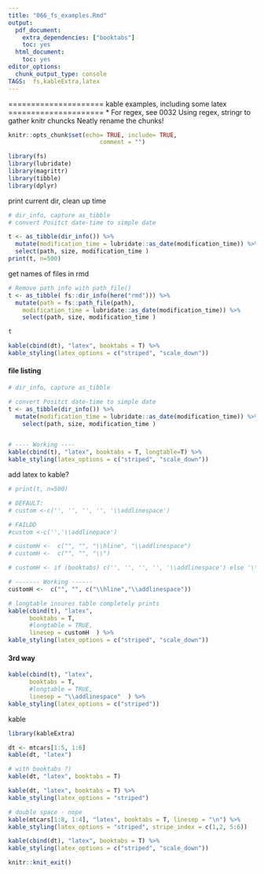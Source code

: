 ```yaml
---
title: "066_fs_examples.Rmd"
output:
  pdf_document:
    extra_dependencies: ["booktabs"]
    toc: yes
  html_document:
    toc: yes
editor_options:
  chunk_output_type: console
TAGS:  fs,kableExtra,latex
---
```


 =====================
kable examples, including some latex
=====================
*  For regex, see 0032
Using regex, stringr to gather knitr chuncks
Neatly rename the chunks!

```r

knitr::opts_chunk$set(echo= TRUE, include= TRUE,
                          comment = "")

library(fs)
library(lubridate)
library(magrittr)
library(tibble)
library(dplyr)
```

print current dir, clean up time
```r
# dir_info, capture as_tibble
# convert Positct date-time to simple date

t <- as_tibble(dir_info()) %>% 
  mutate(modification_time = lubridate::as_date(modification_time)) %>% 
  select(path, size, modification_time )
print(t, n=500)
```

get names of files in rmd
```r
# Remove path info with path_file() 
t <- as_tibble( fs::dir_info(here("rmd"))) %>% 
  mutate(path = fs::path_file(path),
    modification_time = lubridate::as_date(modification_time)) %>% 
	select(path, size, modification_time )

t
```



```r

kable(cbind(dt), "latex", booktabs = T) %>%
kable_styling(latex_options = c("striped", "scale_down"))
```

#### file listing
```r

# dir_info, capture as_tibble

# convert Positct date-time to simple date
t <- as_tibble(dir_info()) %>% 
  mutate(modification_time = lubridate::as_date(modification_time)) %>% 
	select(path, size, modification_time )


# ---- Working ----
kable(cbind(t), "latex", booktabs = T, longtable=T) %>%
kable_styling(latex_options = c("striped", "scale_down"))

```

add latex to kable?
```r
# print(t, n=500)

# DEFAULT:  
# custom <-c('', '', '', '', '\\addlinespace') 

# FAILDD  
#custom <-c('','\\addlinepace')

# customH <-  c("", "", "\\hline", "\\addlinespace")
# customH <-  c("", "", "\\")

# customH <- if (booktabs) c('', '', '', '', '\\addlinespace') else '\\hline'

# ------- Working ------
customH <-  c("", "", c("\\hline","\\addlinespace"))

# longtable insures table completely prints
kable(cbind(t), "latex", 
      booktabs = T, 
      #longtable = TRUE, 
      linesep = customH  ) %>%
kable_styling(latex_options = c("striped", "scale_down"))

```

#### 3rd way
```r
kable(cbind(t), "latex", 
      booktabs = T, 
      #longtable = TRUE, 
      linesep = "\\addlinespace"  ) %>%
kable_styling(latex_options = c("striped"))
```

kable
```r
library(kableExtra)

dt <- mtcars[1:5, 1:6]
kable(dt, "latex")

# with booktabs ?)
kable(dt, "latex", booktabs = T)

kable(dt, "latex", booktabs = T) %>% 
kable_styling(latex_options = "striped")

# double space - nope
kable(mtcars[1:8, 1:4], "latex", booktabs = T, linesep = "\n") %>%
kable_styling(latex_options = "striped", stripe_index = c(1,2, 5:6))

```

```r

kable(cbind(dt), "latex", booktabs = T) %>%
kable_styling(latex_options = c("striped", "scale_down"))
```
```r
knitr::knit_exit()

```

